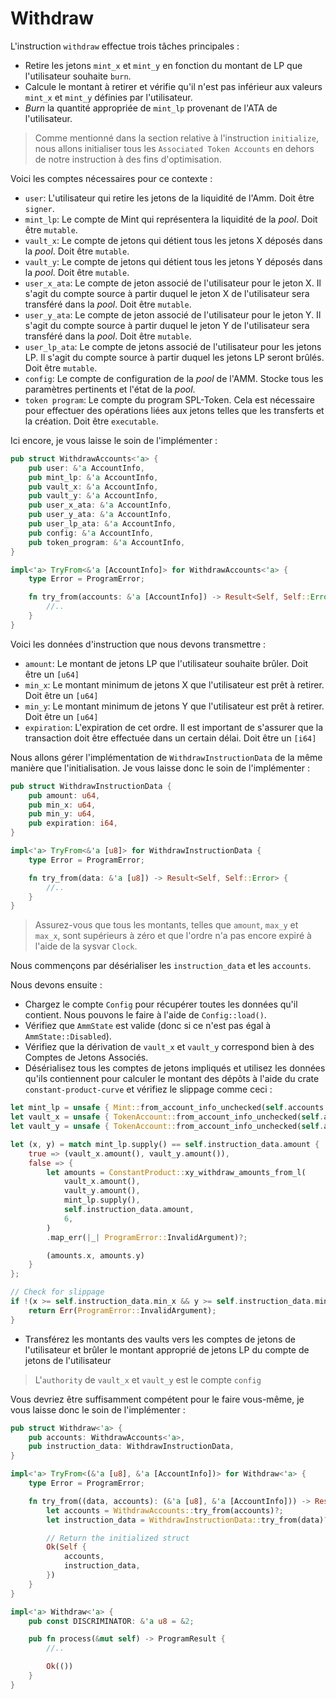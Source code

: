 # Withdraw

L'instruction `withdraw` effectue trois tâches principales :
- Retire les jetons `mint_x` et `mint_y` en fonction du montant de LP que l'utilisateur souhaite `burn`.
- Calcule le montant à retirer et vérifie qu'il n'est pas inférieur aux valeurs `mint_x` et `mint_y` définies par l'utilisateur.
- *Burn* la quantité appropriée de `mint_lp` provenant de l'ATA de l'utilisateur.

> Comme mentionné dans la section relative à l'instruction `initialize`, nous allons initialiser tous les `Associated Token Accounts` en dehors de notre instruction à des fins d'optimisation.

<ArticleSection name="Comptes Nécessaires" id="required-accounts" level="h2" />

Voici les comptes nécessaires pour ce contexte :
- `user`: L'utilisateur qui retire les jetons de la liquidité de l'Amm. Doit être `signer`.
- `mint_lp`: Le compte de Mint qui représentera la liquidité de la *pool*. Doit être `mutable`.
- `vault_x`: Le compte de jetons qui détient tous les jetons X déposés dans la *pool*. Doit être `mutable`.
- `vault_y`: Le compte de jetons qui détient tous les jetons Y déposés dans la *pool*. Doit être `mutable`.
- `user_x_ata`: Le compte de jeton associé de l'utilisateur pour le jeton X. Il s'agit du compte source à partir duquel le jeton X de l'utilisateur sera transféré dans la *pool*. Doit être `mutable`.
- `user_y_ata`: Le compte de jeton associé de l'utilisateur pour le jeton Y. Il s'agit du compte source à partir duquel le jeton Y de l'utilisateur sera transféré dans la *pool*. Doit être `mutable`.
- `user_lp_ata`: Le compte de jetons associé de l'utilisateur pour les jetons LP. Il s'agit du compte source à partir duquel les jetons LP seront brûlés. Doit être `mutable`.
- `config`: Le compte de configuration de la *pool* de l'AMM. Stocke tous les paramètres pertinents et l'état de la *pool*.
- `token program`: Le compte du program SPL-Token. Cela est nécessaire pour effectuer des opérations liées aux jetons telles que les transferts et la création. Doit être `executable`.

Ici encore, je vous laisse le soin de l'implémenter :

```rust
pub struct WithdrawAccounts<'a> {
    pub user: &'a AccountInfo,
    pub mint_lp: &'a AccountInfo,
    pub vault_x: &'a AccountInfo,
    pub vault_y: &'a AccountInfo,
    pub user_x_ata: &'a AccountInfo,
    pub user_y_ata: &'a AccountInfo,
    pub user_lp_ata: &'a AccountInfo,
    pub config: &'a AccountInfo,
    pub token_program: &'a AccountInfo,
}

impl<'a> TryFrom<&'a [AccountInfo]> for WithdrawAccounts<'a> {
    type Error = ProgramError;

    fn try_from(accounts: &'a [AccountInfo]) -> Result<Self, Self::Error> {
        //..
    }
}
```

<ArticleSection name="Données d'Instruction" id="instruction-data" level="h2" />

Voici les données d'instruction que nous devons transmettre :
- `amount`: Le montant de jetons LP que l'utilisateur souhaite brûler. Doit être un `[u64]`
- `min_x`: Le montant minimum de jetons X que l'utilisateur est prêt à retirer. Doit être un `[u64]`
- `min_y`: Le montant minimum de jetons Y que l'utilisateur est prêt à retirer. Doit être un `[u64]`
- `expiration`: L'expiration de cet ordre. Il est important de s'assurer que la transaction doit être effectuée dans un certain délai. Doit être un `[i64]`

Nous allons gérer l'implémentation de `WithdrawInstructionData` de la même manière que l'initialisation. Je vous laisse donc le soin de l'implémenter :

```rust
pub struct WithdrawInstructionData {
    pub amount: u64,
    pub min_x: u64,
    pub min_y: u64,
    pub expiration: i64,
}

impl<'a> TryFrom<&'a [u8]> for WithdrawInstructionData {
    type Error = ProgramError;

    fn try_from(data: &'a [u8]) -> Result<Self, Self::Error> {
        //..
    }
}
```

> Assurez-vous que tous les montants, telles que `amount`, `max_y` et `max_x`, sont supérieurs à zéro et que l'ordre n'a pas encore expiré à l'aide de la sysvar `Clock`.

<ArticleSection name="Logique d'Instruction" id="instruction-logic" level="h2" />

Nous commençons par désérialiser les `instruction_data` et les `accounts`.

Nous devons ensuite :
- Chargez le compte `Config` pour récupérer toutes les données qu'il contient. Nous pouvons le faire à l'aide de `Config::load()`.
- Vérifiez que `AmmState` est valide (donc si ce n'est pas égal à `AmmState::Disabled`).
- Vérifiez que la dérivation de `vault_x` et `vault_y` correspond bien à des Comptes de Jetons Associés.
- Désérialisez tous les comptes de jetons impliqués et utilisez les données qu'ils contiennent pour calculer le montant des dépôts à l'aide du crate `constant-product-curve` et vérifiez le slippage comme ceci :

```rust
let mint_lp = unsafe { Mint::from_account_info_unchecked(self.accounts.mint_lp)? };
let vault_x = unsafe { TokenAccount::from_account_info_unchecked(self.accounts.vault_x)? };
let vault_y = unsafe { TokenAccount::from_account_info_unchecked(self.accounts.vault_y)? };

let (x, y) = match mint_lp.supply() == self.instruction_data.amount {
    true => (vault_x.amount(), vault_y.amount()),
    false => {
        let amounts = ConstantProduct::xy_withdraw_amounts_from_l(
            vault_x.amount(),
            vault_y.amount(),
            mint_lp.supply(),
            self.instruction_data.amount,
            6,
        )
        .map_err(|_| ProgramError::InvalidArgument)?;

        (amounts.x, amounts.y)
    }
};

// Check for slippage
if !(x >= self.instruction_data.min_x && y >= self.instruction_data.min_y) {
    return Err(ProgramError::InvalidArgument);
}
```

- Transférez les montants des vaults vers les comptes de jetons de l'utilisateur et brûler le montant approprié de jetons LP du compte de jetons de l'utilisateur

> L'`authority` de `vault_x` et `vault_y` est le compte `config`

Vous devriez être suffisamment compétent pour le faire vous-même, je vous laisse donc le soin de l'implémenter :

```rust
pub struct Withdraw<'a> {
    pub accounts: WithdrawAccounts<'a>,
    pub instruction_data: WithdrawInstructionData,
}

impl<'a> TryFrom<(&'a [u8], &'a [AccountInfo])> for Withdraw<'a> {
    type Error = ProgramError;

    fn try_from((data, accounts): (&'a [u8], &'a [AccountInfo])) -> Result<Self, Self::Error> {
        let accounts = WithdrawAccounts::try_from(accounts)?;
        let instruction_data = WithdrawInstructionData::try_from(data)?;

        // Return the initialized struct
        Ok(Self {
            accounts,
            instruction_data,
        })
    }
}

impl<'a> Withdraw<'a> {
    pub const DISCRIMINATOR: &'a u8 = &2;

    pub fn process(&mut self) -> ProgramResult {
        //..

        Ok(())
    }
}
```
